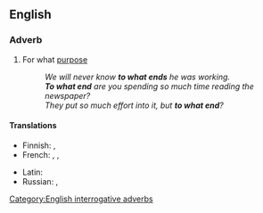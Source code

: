 ==English==

===Adverb===
{{en-adv|-}}

# For what [[purpose]]
#: ''We will never know '''to what ends''' he was working.''
#: '''''To what end''' are you spending so much time reading the newspaper?''
#: ''They put so much effort into it, but '''to what end'''?''

====Translations====
{{trans-top|for what purpose}}
* Finnish: {{t|fi|[[mikä|minkä]] [[vuoksi]]}}, {{t|fi|[[mikä|mihin]] [[tarkoitus|tarkoitukseen]]}}
* French: {{t|fr|dans quel but}}, {{t|fr|pour quoi faire}}, {{t|fr|à quelle fin}}
{{trans-mid}}
* Latin: {{t|la|quorsum}}
* Russian: {{t|ru|к чему́}}, {{t+|ru|заче́м}}
{{trans-bottom}}

[[Category:English interrogative adverbs]]